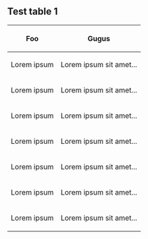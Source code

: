 == Test table 1 ==
{|border="1"
!Foo
!Gugus
|-
| Lorem ipsum
| Lorem ipsum sit amet...
|-
| Lorem ipsum
| Lorem ipsum sit amet...
|-
| Lorem ipsum
| Lorem ipsum sit amet...
|-
| Lorem ipsum
| Lorem ipsum sit amet...
|-
| Lorem ipsum
| Lorem ipsum sit amet...
|-
| Lorem ipsum
| Lorem ipsum sit amet...
|-
| Lorem ipsum
| Lorem ipsum sit amet...
|}
